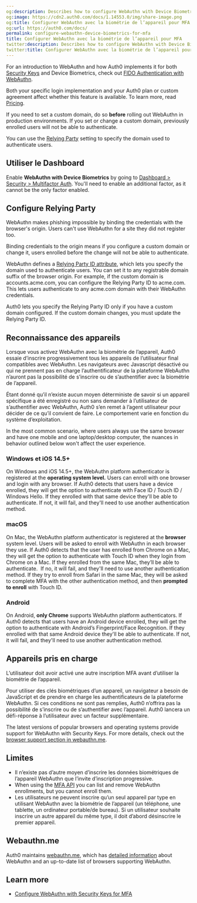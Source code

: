 ```yaml
---
og:description: Describes how to configure WebAuthn with Device Biometrics
og:image: https://cdn2.auth0.com/docs/1.14553.0/img/share-image.png
og:title: Configurer WebAuthn avec la biométrie de l’appareil pour MFA
og:url: https://auth0.com/docs/
permalink: configure-webauthn-device-biometrics-for-mfa
title: Configurer WebAuthn avec la biométrie de l’appareil pour MFA
twitter:description: Describes how to configure WebAuthn with Device Biometrics
twitter:title: Configurer WebAuthn avec la biométrie de l’appareil pour MFA
---
```


For an introduction to WebAuthn and how Auth0 implements it for both [Security Keys](/docs/secure/multi-factor-authentication/fido-authentication-with-webauthn/configure-webauthn-security-keys-for-mfa) and Device Biometrics, check out [FIDO Authentication with WebAuthn](/docs/secure/multi-factor-authentication/fido-authentication-with-webauthn).

<Card title="Availability varies by Auth0 plan">

Both your specific login implementation and your Auth0 plan or custom agreement affect whether this feature is available. To learn more, read [Pricing](https://auth0.com/pricing).

</Card>

<Warning>

If you need to set a custom domain, do so **before** rolling out WebAuthn in production environments. If you set or change a custom domain, previously enrolled users will not be able to authenticate.

You can use the [Relying Party](#configure-relying-party) setting to specify the domain used to authenticate users.

</Warning>

## Utiliser le Dashboard

Enable **WebAuthn with Device Biometrics** by going to [Dashboard > Security > Multifactor Auth](https://manage.auth0.com/#/security/mfa). You'll need to enable an additional factor, as it cannot be the only factor enabled.

## Configure Relying Party

WebAuthn makes phishing impossible by binding the credentials with the browser's origin. Users can't use WebAuthn for a site they did not register too.

Binding credentials to the origin means if you configure a <Tooltip tip="Custom Domain: Third-party domain with a specialized, or vanity, name." cta="View Glossary" href="/docs/glossary?term=custom+domain">custom domain</Tooltip> or change it, users enrolled before the change will not be able to authenticate.

WebAuthn defines a [Relying Party ID attribute](https://www.w3.org/TR/webauthn-2/#relying-party-identifier), which lets you specify the domain used to authenticate users. You can set it to any registrable domain suffix of the browser origin. For example, if the custom domain is accounts.acme.com, you can configure the <Tooltip tip="Relying Party: Entity (such as a service or application) that depends on a third-party identity provider to authenticate a user." cta="View Glossary" href="/docs/glossary?term=Relying+Party">Relying Party</Tooltip> ID to acme.com. This lets users authenticate to any acme.com domain with their WebAuthn credentials.

Auth0 lets you specify the Relying Party ID only if you have a custom domain configured. If the custom domain changes, you must update the Relying Party ID.

## Reconnaissance des appareils

Lorsque vous activez WebAuthn avec la biométrie de l’appareil, Auth0 essaie d’inscrire progressivement tous les appareils de l’utilisateur final compatibles avec WebAuthn. Les navigateurs avec Javascript désactivé ou qui ne prennent pas en charge l’authentificateur de la plateforme WebAuthn n’auront pas la possibilité de s’inscrire ou de s’authentifier avec la biométrie de l’appareil.

Étant donné qu’il n’existe aucun moyen déterministe de savoir si un appareil spécifique a été enregistré ou non sans demander à l’utilisateur de s’authentifier avec WebAuthn, Auth0 s’en remet à l’agent utilisateur pour décider de ce qu’il convient de faire. Le comportement varie en fonction du système d’exploitation.

<Callout icon="file-lines" color="#0EA5E9" iconType="regular">

In the most common scenario, where users always use the same browser and have one mobile and one laptop/desktop computer, the nuances in behavior outlined below won't affect the user experience.

</Callout>

### Windows et iOS 14.5+

On Windows and iOS 14.5+, the WebAuthn platform authenticator is registered at the **operating system level.** Users can enroll with one browser and login with any browser. If Auth0 detects that users have a device enrolled, they will get the option to authenticate with Face ID / Touch ID / Windows Hello. If they enrolled with that same device they'll be able to authenticate. If not, it will fail, and they'll need to use another authentication method.

### macOS

On Mac, the WebAuthn platform authenticator is registered at the **browser** system level. Users will be asked to enroll with WebAuthn in each browser they use. If Auth0 detects that the user has enrolled from Chrome on a Mac, they will get the option to authenticate with Touch ID when they login from Chrome on a Mac. If they enrolled from the same Mac, they’ll be able to authenticate.  If no, it will fail, and they'll need to use another authentication method. If they try to enroll from Safari in the same Mac, they will be asked to complete <Tooltip tip="Multi-factor authentication (MFA): User authentication process that uses a factor in addition to username and password such as a code via SMS." cta="View Glossary" href="/docs/glossary?term=MFA">MFA</Tooltip> with the other authentication method, and then **prompted to enroll** with Touch ID.

### Android

On Android, **only Chrome** supports WebAuthn platform authenticators. If Auth0 detects that users have an Android device enrolled, they will get the option to authenticate with Android’s Fingerprint/Face Recognition. If they enrolled with that same Android device they'll be able to authenticate. If not, it will fail, and they'll need to use another authentication method.

## Appareils pris en charge

L’utilisateur doit avoir activé une autre inscription MFA avant d’utiliser la biométrie de l’appareil.

Pour utiliser des clés biométriques d’un appareil, un navigateur a besoin de JavaScript et de prendre en charge les authentificateurs de la plateforme WebAuthn. Si ces conditions ne sont pas remplies, Auth0 n’offrira pas la possibilité de s’inscrire ou de s’authentifier avec l’appareil. Auth0 lancera un défi-réponse à l’utilisateur avec un facteur supplémentaire.

The latest versions of popular browsers and operating systems provide support for WebAuthn with Security Keys. For more details, check out the [browser support section in webauthn.me](https://webauthn.me/browser-support).

## Limites

* Il n’existe pas d’autre moyen d’inscrire les données biométriques de l’appareil WebAuthn que l’invite d’inscription progressive.
* When using the [MFA API](/docs/secure/multi-factor-authentication/multi-factor-authentication-developer-resources/mfa-api) you can list and remove WebAuthn enrollments, but you cannot enroll them.
* Les utilisateurs ne peuvent inscrire qu’un seul appareil par type en utilisant WebAuthn avec la biométrie de l’appareil (un téléphone, une tablette, un ordinateur portable/de bureau). Si un utilisateur souhaite inscrire un autre appareil du même type, il doit d’abord désinscrire le premier appareil.

## Webauthn.me

Auth0 maintains [webauthn.me](https://a0.to/webauthme-auth0-docs), which has [detailed information](https://webauthn.me/introduction) about WebAuthn and an up-to-date list of browsers supporting WebAuthn.

## Learn more

* [Configure WebAuthn with Security Keys for MFA](/docs/secure/multi-factor-authentication/fido-authentication-with-webauthn/configure-webauthn-security-keys-for-mfa)
